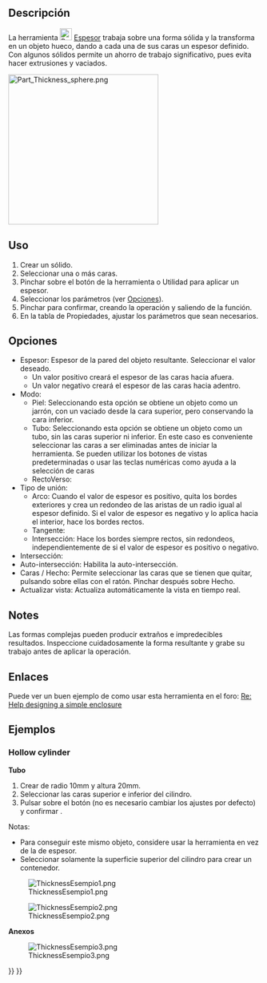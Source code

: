 <languages/>

<div class="mw-translate-fuzzy">
{{Docnav/es
|[[Part_Offset2D|Offset2D]]
|[[Part_ProjectionOnSurface/es|ProjectionOnSurface]]
|[[Part_Workbench/es|Part]]
|IconL=Part_Offset2D.svg
|IconR=Part_ProjectionOnSurface.svg
|IconC=Workbench_Part.svg
}}
</div>

<div class="mw-translate-fuzzy">
{{GuiCommand/es
|Name=Part Thickness
|Name/es=Part Espesor
|MenuLocation=Pieza → Espesor
|Workbenches=[[Part_Workbench/es|Part]]
|SeeAlso=[[Part_Offset|Part Offset]]
}}
</div>

<span id="Description"></span>
==Descripción==

<div class="mw-translate-fuzzy">

La herramienta [[Image:Part_Thickness.svg|24px]] [[Part_Thickness/es|Espesor]] trabaja sobre una forma sólida y la transforma en un objeto hueco, dando a cada una de sus caras un espesor definido.
Con algunos sólidos permite un ahorro de trabajo significativo, pues evita hacer extrusiones y vaciados.
</div>

[[Image:Part_Thickness_sphere.png|300px]]
{{Caption|Hollowed out half of a sphere}}

<span id="Usage"></span>
==Uso== 


# Crear un sólido.
# Seleccionar una o más caras.
# Pinchar sobre el botón de la herramienta {{Button|[[Image:Part_Thickness.svg|16px]] '''Part Espesor'''}} o Utilidad para aplicar un espesor.
# Seleccionar los parámetros (ver [[#Options/es|Opciones]]).
# Pinchar {{Button|OK}} para confirmar, creando la operación y saliendo de la función.
# En la tabla de Propiedades, ajustar los parámetros que sean necesarios.

<span id="Options"></span>
==Opciones== 

<div class="mw-translate-fuzzy">

* Espesor: Espesor de la pared del objeto resultante. Seleccionar el valor deseado.
** Un valor positivo creará el espesor de las caras hacia afuera.
** Un valor negativo creará el espesor de las caras hacia adentro.
* Modo:
** Piel: Seleccionando esta opción se obtiene un objeto como un jarrón, con un vaciado desde la cara superior, pero conservando la cara inferior.
** Tubo: Seleccionando esta opción se obtiene un objeto como un tubo, sin las caras superior ni inferior. En este caso es conveniente seleccionar las caras a ser eliminadas antes de iniciar la herramienta. Se pueden utilizar los botones de vistas predeterminadas o usar las teclas numéricas como ayuda a la selección de caras
** RectoVerso:
* Tipo de unión:
** Arco: Cuando el valor de espesor es positivo, quita los bordes exteriores y crea un redondeo de las aristas de un radio igual al espesor definido. Si el valor de espesor es negativo y lo aplica hacia el interior, hace los bordes rectos.
** Tangente:
** Intersección: Hace los bordes siempre rectos, sin redondeos, independientemente de si el valor de espesor es positivo o negativo.
* Intersección: 
* Auto-intersección: Habilita la auto-intersección.
* Caras / Hecho: Permite seleccionar las caras que se tienen que quitar, pulsando sobre ellas con el ratón. Pinchar después sobre Hecho.
* Actualizar vista: Actualiza automáticamente la vista en tiempo real.
</div>

==Notes==

<div class="mw-translate-fuzzy">

Las formas complejas pueden producir extraños e impredecibles resultados. Inspeccione cuidadosamente la forma resultante y grabe su trabajo antes de aplicar la operación.
</div>

<span id="Links"></span>
== Enlaces == 


Puede ver un buen ejemplo de como usar esta herramienta en el foro: [http://forum.freecadweb.org/viewtopic.php?f=3&t=3766&p=29741&hilit=enclosure#p29547 Re: Help designing a simple enclosure]

<span id="Examples"></span>
==Ejemplos==

===Hollow cylinder===

<div class="mw-translate-fuzzy">
'''Tubo'''
# Crear {{Button|[[Image:Part_Cylinder.svg|16px]] [[Part_Cylinder|Cilindro]]}} de radio 10mm y altura 20mm.
# Seleccionar las caras superior e inferior del cilindro.
# Pulsar sobre el botón {{Button|[[Image:Part_Thickness.svg|16px]] Espesor}} (no es necesario cambiar los ajustes por defecto) y confirmar {{KEY|OK}}.
</div>

<div class="mw-translate-fuzzy">
Notas:
* Para conseguir este mismo objeto, considere usar la herramienta{{Button|[[Image:Part_Tube.svg|16px]] [[Part_Tube|Tubo]]}} en vez de la de espesor. {{Version/es|0.19}}
* Seleccionar solamente la superficie superior del cilindro para crear un contenedor.
</div>

[[Image:ThicknessEsempio1.png]]

[[Image:ThicknessEsempio2.png]]

<span id="Box_enclosure"></span>
<div class="mw-translate-fuzzy">
'''Anexos'''
</div>

[[Image:ThicknessEsempio3.png]]


<div class="mw-translate-fuzzy">
{{Docnav/es
|[[Part_Offset2D|Offset2D]]
|[[Part_ProjectionOnSurface/es|ProjectionOnSurface]]
|[[Part_Workbench/es|Part]]
|IconL=Part_Offset2D.svg
|IconR=Part_ProjectionOnSurface.svg
|IconC=Workbench_Part.svg
}}
</div>

{{Part Tools navi{{#translation:}}}}
{{Userdocnavi{{#translation:}}}}